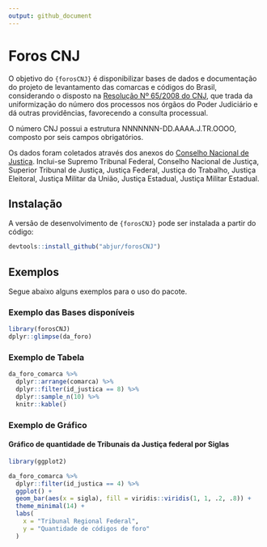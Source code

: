 ```yaml
---
output: github_document
---
```


# Foros CNJ 

O objetivo do `{forosCNJ}` é disponibilizar bases de dados e documentação do projeto de levantamento das comarcas e códigos do Brasil, considerando o disposto na [Resolução Nº 65/2008 do CNJ](https://atos.cnj.jus.br/atos/detalhar/119), que trada da uniformização do número dos processos nos órgãos do  Poder Judiciário e dá outras providências, favorecendo a consulta processual. 

O número CNJ possui a estrutura NNNNNNN-DD.AAAA.J.TR.OOOO, composto por seis campos obrigatórios. 

Os dados foram coletados através dos anexos do [Conselho Nacional de Justiça](https://www.cnj.jus.br/programas-e-acoes/numeracao-unica/documentos/).  Inclui-se Supremo Tribunal Federal, Conselho Nacional de Justiça, Superior Tribunal de Justiça, Justiça Federal, Justiça do Trabalho, Justiça Eleitoral, Justiça Militar da União, Justiça Estadual, Justiça Militar Estadual.

## Instalação

A versão de desenvolvimento de `{forosCNJ}` pode ser instalada a partir do código: 

```r
devtools::install_github("abjur/forosCNJ")
```

## Exemplos

Segue abaixo alguns exemplos para o uso do pacote.

### Exemplo das Bases disponíveis 

```r
library(forosCNJ)
dplyr::glimpse(da_foro)
```

### Exemplo de Tabela

```r
da_foro_comarca %>% 
  dplyr::arrange(comarca) %>% 
  dplyr::filter(id_justica == 8) %>% 
  dplyr::sample_n(10) %>% 
  knitr::kable()
```

### Exemplo de Gráfico

#### Gráfico de quantidade de Tribunais da Justiça federal por Siglas

``` r
library(ggplot2)

da_foro_comarca %>%
  dplyr::filter(id_justica == 4) %>% 
  ggplot() +
  geom_bar(aes(x = sigla), fill = viridis::viridis(1, 1, .2, .8)) +
  theme_minimal(14) +
  labs(
    x = "Tribunal Regional Federal", 
    y = "Quantidade de códigos de foro"
  )
```
